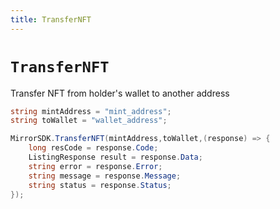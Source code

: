 ```yaml
---
title: TransferNFT
---
```


# `TransferNFT`

Transfer NFT from holder's wallet to another address

```csharp
string mintAddress = "mint_address";
string toWallet = "wallet_address";

MirrorSDK.TransferNFT(mintAddress,toWallet,(response) => {
    long resCode = response.Code;
    ListingResponse result = response.Data;
    string error = response.Error;
    string message = response.Message;
    string status = response.Status;
});
```